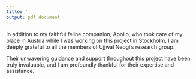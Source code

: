 ```yaml
---
title: ''
output: pdf_document
---
```


\section*{Acknowledgements}

In addition to my faithful feline companion, Apollo, who took care of my place in Austria while I was working on this project in Stockholm, I am deeply grateful to all the members of Ujjwal Neogi's research group. 

Their unwavering guidance and support throughout this project have been truly invaluable, and I am profoundly thankful for their expertise and assistance.